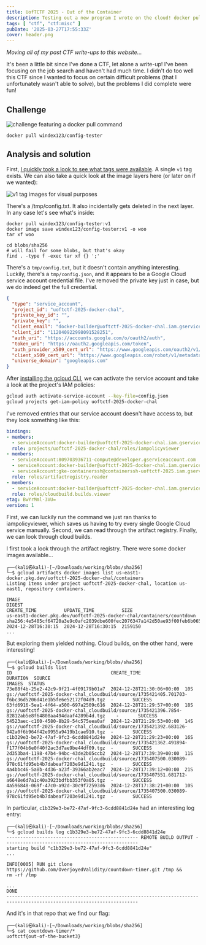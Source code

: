 ---
title: UofTCTF 2025 - Out of the Container
description: Testing out a new program I wrote on the cloud! docker pull windex123/config-tester
tags: [ "ctf", "ctf:misc" ]
pubDate: '2025-03-27T17:55:33Z'
cover: header.png
---


*Moving all of my past CTF write-ups to this website...*

It's been a little bit since I've done a CTF, let alone a write-up!
I've been focusing on the job search and haven't had much time.
I didn't do too well this CTF since I wanted to focus on certain difficult problems
(that I unfortunately wasn't able to solve), but the problems I did complete were fun!

## Challenge
<Image src={challenge} alt="challenge featuring a docker pull command" />

```
docker pull windex123/config-tester
```

## Analysis and solution
First, [I quickly took a look to see what tags were available](https://hub.docker.com/r/windex123/config-tester/tags).
A single `v1` tag exists. We can also take a quick look at the image layers here (or later on if we wanted):

<Image src={layers} alt="v1 tag images for visual purposes" />

There's a /tmp/config.txt. It also incidentally gets deleted in the next layer.
In any case let's see what's inside:

```
docker pull windex123/config-tester:v1
docker image save windex123/config-tester:v1 -o woo
tar xf woo

cd blobs/sha256
# will fail for some blobs, but that's okay
find . -type f -exec tar xf {} ';'
```

There's a `tmp/config.txt`, but it doesn't contain anything interesting.
Luckily, there's a `tmp/config.json`, and it appears to be a Google Cloud service account credential file.
I've removed the private key just in case, but we do indeed get the full credential.

```json
{
  "type": "service_account",
  "project_id": "uoftctf-2025-docker-chal",
  "private_key_id": "",
  "private_key": "",
  "client_email": "docker-builder@uoftctf-2025-docker-chal.iam.gserviceaccount.com",
  "client_id": "112040922998091528251",
  "auth_uri": "https://accounts.google.com/o/oauth2/auth",
  "token_uri": "https://oauth2.googleapis.com/token",
  "auth_provider_x509_cert_url": "https://www.googleapis.com/oauth2/v1/certs",
  "client_x509_cert_url": "https://www.googleapis.com/robot/v1/metadata/x509/docker-builder%40uoftctf-2025-docker-chal.iam.gserviceaccount.com",
  "universe_domain": "googleapis.com"
}
```

After [installing the gcloud CLI](https://cloud.google.com/sdk/docs/install),
we can activate the service account and take a look at the project's IAM policies:

```sh
gcloud auth activate-service-account --key-file=config.json
gcloud projects get-iam-policy uoftctf-2025-docker-chal
```

I've removed entries that our service account doesn't have access to, but they look something like this:

```yaml
bindings:
- members:
  - serviceAccount:docker-builder@uoftctf-2025-docker-chal.iam.gserviceaccount.com
  role: projects/uoftctf-2025-docker-chal/roles/iampolicyviewer
- members:
  - serviceAccount:809703936711-compute@developer.gserviceaccount.com
  - serviceAccount:docker-builder@uoftctf-2025-docker-chal.iam.gserviceaccount.com
  - serviceAccount:gke-containerssh@containerssh-uoftctf-2025.iam.gserviceaccount.com
  role: roles/artifactregistry.reader
- members:
  - serviceAccount:docker-builder@uoftctf-2025-docker-chal.iam.gserviceaccount.com
  role: roles/cloudbuild.builds.viewer
etag: BwYrMml-3VU=
version: 1
```

First, we can luckily run the command we just ran thanks to iampolicyviewer,
which saves us having to try every single Google Cloud service manually.
Second, we can read through the artifact registry.
Finally, we can look through cloud builds.

I first took a look through the artifact registry. There were some docker images available...

```
┌──(kali㉿kali)-[~/Downloads/working/blobs/sha256]
└─$ gcloud artifacts docker images list us-east1-docker.pkg.dev/uoftctf-2025-docker-chal/containers
Listing items under project uoftctf-2025-docker-chal, location us-east1, repository containers.

IMAGE                                                                             DIGEST                                                                   CREATE_TIME          UPDATE_TIME          SIZE
us-east1-docker.pkg.dev/uoftctf-2025-docker-chal/containers/countdown             sha256:4e5405cf64720a3e9c0afc2039dbe600fec2076347a142d50ae93f00feb6b065  2024-12-28T16:30:15  2024-12-28T16:30:15  2159150
...
```

But exploring them yielded nothing. Cloud builds, on the other hand, were interesting!

```
┌──(kali㉿kali)-[~/Downloads/working/blobs/sha256]
└─$ gcloud builds list
ID                                    CREATE_TIME                DURATION  SOURCE                                                                                                  IMAGES  STATUS
73e88f4b-25e2-42c9-9f21-4f09179b01a7  2024-12-28T21:30:06+00:00  10S       gs://uoftctf-2025-docker-chal_cloudbuild/source/1735421405.701703-f6bc36d5206d41e1b5fe6e52172f04d9.tgz  -       SUCCESS
63fd6916-5ea1-4f64-a500-697a2509c616  2024-12-28T21:29:57+00:00  18S       gs://uoftctf-2025-docker-chal_cloudbuild/source/1735421396.7854-82812ab5e8f64808aa494daaf4289b4d.tgz    -       SUCCESS
54523aec-c160-4580-8b29-54c575eea0af  2024-12-28T21:29:53+00:00  14S       gs://uoftctf-2025-docker-chal_cloudbuild/source/1735421392.683126-942a0f6b964f42e9955a9419b1cae910.tgz  -       SUCCESS
c1b329e3-be72-47af-9fc3-6cdd8841d24e  2024-12-28T21:29:23+00:00  16S       gs://uoftctf-2025-docker-chal_cloudbuild/source/1735421362.491894-f177f04b6e0f40f2ac3d7ae9be44df09.tgz  -       SUCCESS
2d353ba4-1198-47b4-94bc-43de2b05ccb2  2024-12-28T17:39:39+00:00  11S       gs://uoftctf-2025-docker-chal_cloudbuild/source/1735407500.030089-978c61fd95eb4b7dabeaf7203e9d1241.tgz  -       SUCCESS
4a4bbc46-5a8b-4d36-a23f-39366ab2eac7  2024-12-28T17:39:12+00:00  21S       gs://uoftctf-2025-docker-chal_cloudbuild/source/1735407551.681712-a6648e6d7a1c40a3923bdfbb353f0a05.tgz  -       SUCCESS
4a596848-069f-47c0-a92d-30c9f72593d6  2024-12-28T17:38:21+00:00  10S       gs://uoftctf-2025-docker-chal_cloudbuild/source/1735407500.030089-978c61fd95eb4b7dabeaf7203e9d1241.tgz  -       SUCCESS
```

In particular, `c1b329e3-be72-47af-9fc3-6cdd8841d24e` had an interesting log entry:

```
┌──(kali㉿kali)-[~/Downloads/working/blobs/sha256]
└─$ gcloud builds log c1b329e3-be72-47af-9fc3-6cdd8841d24e
------------------------------------------------ REMOTE BUILD OUTPUT -------------------------------------------------
starting build "c1b329e3-be72-47af-9fc3-6cdd8841d24e"
...

INFO[0005] RUN git clone https://github.com/OverjoyedValidity/countdown-timer.git /tmp &&     rm -rf /tmp

...
DONE
----------------------------------------------------------------------------------------------------------------------
```

And it's in that repo that we find our flag:

```
┌──(kali㉿kali)-[~/Downloads/working/blobs/sha256]
└─$ cat countdown-timer/*
uoftctf{out-of-the-bucket3}
```


